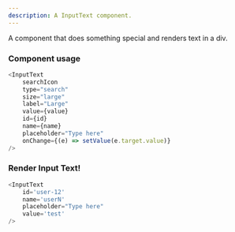 ```yaml
---
description: A InputText component.
---
```



A component that does something special and renders text in a div.

### Component usage
```js
<InputText
    searchIcon
    type="search"
    size="large"
    label="Large"
    value={value}
    id={id}
    name={name}
    placeholder="Type here"
    onChange={(e) => setValue(e.target.value)}
/>
```

### Render Input Text!

```js live
<InputText
    id='user-12'
    name='userN'
    placeholder="Type here"
    value='test'
/>
```
